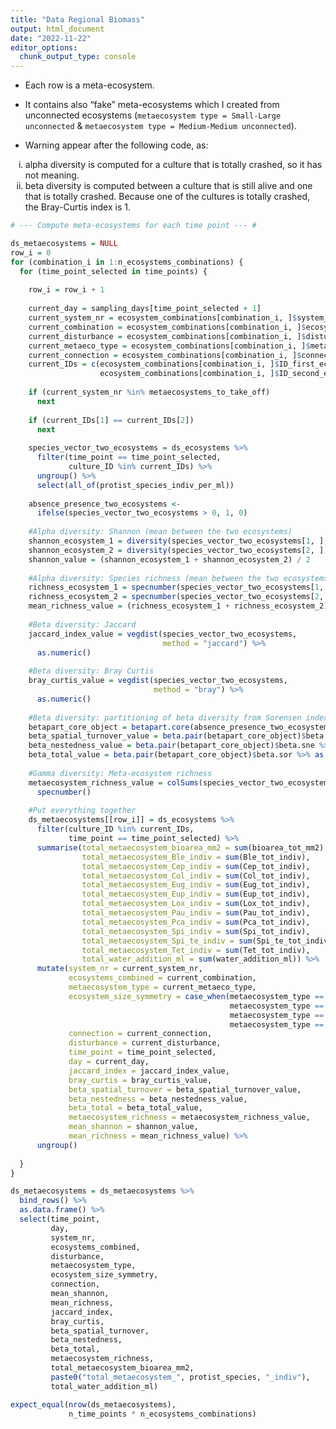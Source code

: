 ```yaml
---
title: "Data Regional Biomass"
output: html_document
date: "2022-11-22"
editor_options: 
  chunk_output_type: console
---
```


-   Each row is a meta-ecosystem.

-   It contains also "fake" meta-ecosystems which I created from unconnected ecosystems (`metaecosystem type = Small-Large unconnected` & `metaecosystem type = Medium-Medium unconnected`).

- Warning appear after the following code, as:
(i) alpha diversity is computed for a culture that is totally crashed, so it has not meaning.
(ii) beta diversity is computed between a culture that is still alive and one that is totally crashed. Because one of the cultures is totally crashed, the Bray-Curtis index is 1.

```r

# --- Compute meta-ecosystems for each time point --- #

ds_metaecosystems = NULL
row_i = 0
for (combination_i in 1:n_ecosystems_combinations) {
  for (time_point_selected in time_points) {
    
    row_i = row_i + 1
    
    current_day = sampling_days[time_point_selected + 1]
    current_system_nr = ecosystem_combinations[combination_i, ]$system_nr
    current_combination = ecosystem_combinations[combination_i, ]$ecosystems_combined
    current_disturbance = ecosystem_combinations[combination_i, ]$disturbance
    current_metaeco_type = ecosystem_combinations[combination_i, ]$metaecosystem_type
    current_connection = ecosystem_combinations[combination_i, ]$connection
    current_IDs = c(ecosystem_combinations[combination_i, ]$ID_first_ecosystem,
                    ecosystem_combinations[combination_i, ]$ID_second_ecosystem)
    
    if (current_system_nr %in% metaecosystems_to_take_off)
      next
    
    if (current_IDs[1] == current_IDs[2])
      next
    
    species_vector_two_ecosystems = ds_ecosystems %>%
      filter(time_point == time_point_selected,
             culture_ID %in% current_IDs) %>%
      ungroup() %>%
      select(all_of(protist_species_indiv_per_ml))
    
    absence_presence_two_ecosystems <-
      ifelse(species_vector_two_ecosystems > 0, 1, 0)
    
    #Alpha diversity: Shannon (mean between the two ecosystems)
    shannon_ecosystem_1 = diversity(species_vector_two_ecosystems[1, ], index = "shannon")
    shannon_ecosystem_2 = diversity(species_vector_two_ecosystems[2, ], index = "shannon")
    shannon_value = (shannon_ecosystem_1 + shannon_ecosystem_2) / 2
    
    #Alpha diversity: Species richness (mean between the two ecosystems)
    richness_ecosystem_1 = specnumber(species_vector_two_ecosystems[1, ])
    richness_ecosystem_2 = specnumber(species_vector_two_ecosystems[2, ])
    mean_richness_value = (richness_ecosystem_1 + richness_ecosystem_2) / 2
    
    #Beta diversity: Jaccard
    jaccard_index_value = vegdist(species_vector_two_ecosystems,
                                  method = "jaccard") %>%
      as.numeric()
    
    #Beta diversity: Bray Curtis
    bray_curtis_value = vegdist(species_vector_two_ecosystems,
                                method = "bray") %>%
      as.numeric()
    
    #Beta diversity: partitioning of beta diversity from Sorensen index into turnover (Simpson pair-wise dissimilarity) and nestedness (nestedness-fraction of Sorensen)
    betapart_core_object = betapart.core(absence_presence_two_ecosystems)
    beta_spatial_turnover_value = beta.pair(betapart_core_object)$beta.sim %>% as.double()
    beta_nestedness_value = beta.pair(betapart_core_object)$beta.sne %>% as.double()
    beta_total_value = beta.pair(betapart_core_object)$beta.sor %>% as.double()
    
    #Gamma diversity: Meta-ecosystem richness
    metaecosystem_richness_value = colSums(species_vector_two_ecosystems) %>%
      specnumber()
    
    #Put everything together
    ds_metaecosystems[[row_i]] = ds_ecosystems %>%
      filter(culture_ID %in% current_IDs,
             time_point == time_point_selected) %>%
      summarise(total_metaecosystem_bioarea_mm2 = sum(bioarea_tot_mm2),
                total_metaecosystem_Ble_indiv = sum(Ble_tot_indiv),
                total_metaecosystem_Cep_indiv = sum(Cep_tot_indiv),
                total_metaecosystem_Col_indiv = sum(Col_tot_indiv),
                total_metaecosystem_Eug_indiv = sum(Eug_tot_indiv),
                total_metaecosystem_Eup_indiv = sum(Eup_tot_indiv),
                total_metaecosystem_Lox_indiv = sum(Lox_tot_indiv),
                total_metaecosystem_Pau_indiv = sum(Pau_tot_indiv),
                total_metaecosystem_Pca_indiv = sum(Pca_tot_indiv),
                total_metaecosystem_Spi_indiv = sum(Spi_tot_indiv),
                total_metaecosystem_Spi_te_indiv = sum(Spi_te_tot_indiv),
                total_metaecosystem_Tet_indiv = sum(Tet_tot_indiv),
                total_water_addition_ml = sum(water_addition_ml)) %>%
      mutate(system_nr = current_system_nr,
             ecosystems_combined = current_combination,
             metaecosystem_type = current_metaeco_type,
             ecosystem_size_symmetry = case_when(metaecosystem_type == "Small-Large" ~ "asymmetric",
                                                 metaecosystem_type == "Medium-Medium" ~ "symmetric",
                                                 metaecosystem_type == "Small-Small" ~ "symmetric",
                                                 metaecosystem_type == "Large-Large" ~ "symmetric"),
             connection = current_connection,
             disturbance = current_disturbance,
             time_point = time_point_selected,
             day = current_day,
             jaccard_index = jaccard_index_value,
             bray_curtis = bray_curtis_value,
             beta_spatial_turnover = beta_spatial_turnover_value,
             beta_nestedness = beta_nestedness_value,
             beta_total = beta_total_value,
             metaecosystem_richness = metaecosystem_richness_value,
             mean_shannon = shannon_value,
             mean_richness = mean_richness_value) %>%
      ungroup()
    
  }
}

ds_metaecosystems = ds_metaecosystems %>%
  bind_rows() %>%
  as.data.frame() %>%
  select(time_point,
         day,
         system_nr,
         ecosystems_combined,
         disturbance,
         metaecosystem_type,
         ecosystem_size_symmetry,
         connection,
         mean_shannon,
         mean_richness,
         jaccard_index,
         bray_curtis,
         beta_spatial_turnover,
         beta_nestedness,
         beta_total,
         metaecosystem_richness,
         total_metaecosystem_bioarea_mm2,
         paste0("total_metaecosystem_", protist_species, "_indiv"),
         total_water_addition_ml)
```

```r
expect_equal(nrow(ds_metaecosystems), 
             n_time_points * n_ecosystems_combinations)
```